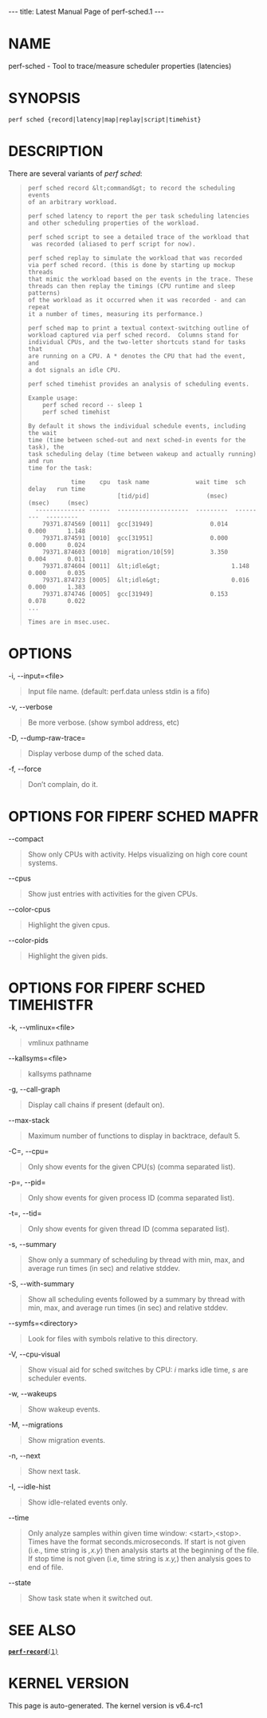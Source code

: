 ---
title: Latest Manual Page of perf-sched.1
---


= NAME =

perf-sched - Tool to trace/measure scheduler properties (latencies)

= SYNOPSIS =

<pre>perf sched {record|latency|map|replay|script|timehist}</pre>
= DESCRIPTION =

There are several variants of ''perf sched'':

<blockquote><pre>perf sched record &lt;command&gt; to record the scheduling events
of an arbitrary workload.

perf sched latency to report the per task scheduling latencies
and other scheduling properties of the workload.

perf sched script to see a detailed trace of the workload that
 was recorded (aliased to perf script for now).

perf sched replay to simulate the workload that was recorded
via perf sched record. (this is done by starting up mockup threads
that mimic the workload based on the events in the trace. These
threads can then replay the timings (CPU runtime and sleep patterns)
of the workload as it occurred when it was recorded - and can repeat
it a number of times, measuring its performance.)

perf sched map to print a textual context-switching outline of
workload captured via perf sched record.  Columns stand for
individual CPUs, and the two-letter shortcuts stand for tasks that
are running on a CPU. A * denotes the CPU that had the event, and
a dot signals an idle CPU.

perf sched timehist provides an analysis of scheduling events.

Example usage:
    perf sched record -- sleep 1
    perf sched timehist

By default it shows the individual schedule events, including the wait
time (time between sched-out and next sched-in events for the task), the
task scheduling delay (time between wakeup and actually running) and run
time for the task:

            time    cpu  task name             wait time  sch delay   run time
                         [tid/pid]                (msec)     (msec)     (msec)
  -------------- ------  --------------------  ---------  ---------  ---------
    79371.874569 [0011]  gcc[31949]                0.014      0.000      1.148
    79371.874591 [0010]  gcc[31951]                0.000      0.000      0.024
    79371.874603 [0010]  migration/10[59]          3.350      0.004      0.011
    79371.874604 [0011]  &lt;idle&gt;                    1.148      0.000      0.035
    79371.874723 [0005]  &lt;idle&gt;                    0.016      0.000      1.383
    79371.874746 [0005]  gcc[31949]                0.153      0.078      0.022
...

Times are in msec.usec.</pre></blockquote>
= OPTIONS =

-i, --input=&lt;file&gt;

<blockquote>Input file name. (default: perf.data unless stdin is a fifo)
</blockquote>
-v, --verbose

<blockquote>Be more verbose. (show symbol address, etc)
</blockquote>
-D, --dump-raw-trace=

<blockquote>Display verbose dump of the sched data.
</blockquote>
-f, --force

<blockquote>Don’t complain, do it.
</blockquote>
= OPTIONS FOR FIPERF SCHED MAPFR =

--compact

<blockquote>Show only CPUs with activity. Helps visualizing on high core count systems.
</blockquote>
--cpus

<blockquote>Show just entries with activities for the given CPUs.
</blockquote>
--color-cpus

<blockquote>Highlight the given cpus.
</blockquote>
--color-pids

<blockquote>Highlight the given pids.
</blockquote>
= OPTIONS FOR FIPERF SCHED TIMEHISTFR =

-k, --vmlinux=&lt;file&gt;

<blockquote>vmlinux pathname
</blockquote>
--kallsyms=&lt;file&gt;

<blockquote>kallsyms pathname
</blockquote>
-g, --call-graph

<blockquote>Display call chains if present (default on).
</blockquote>
--max-stack

<blockquote>Maximum number of functions to display in backtrace, default 5.
</blockquote>
-C=, --cpu=

<blockquote>Only show events for the given CPU(s) (comma separated list).
</blockquote>
-p=, --pid=

<blockquote>Only show events for given process ID (comma separated list).
</blockquote>
-t=, --tid=

<blockquote>Only show events for given thread ID (comma separated list).
</blockquote>
-s, --summary

<blockquote>Show only a summary of scheduling by thread with min, max, and average run times (in sec) and relative stddev.
</blockquote>
-S, --with-summary

<blockquote>Show all scheduling events followed by a summary by thread with min, max, and average run times (in sec) and relative stddev.
</blockquote>
--symfs=&lt;directory&gt;

<blockquote>Look for files with symbols relative to this directory.
</blockquote>
-V, --cpu-visual

<blockquote>Show visual aid for sched switches by CPU: ''i'' marks idle time, ''s'' are scheduler events.
</blockquote>
-w, --wakeups

<blockquote>Show wakeup events.
</blockquote>
-M, --migrations

<blockquote>Show migration events.
</blockquote>
-n, --next

<blockquote>Show next task.
</blockquote>
-I, --idle-hist

<blockquote>Show idle-related events only.
</blockquote>
--time

<blockquote>Only analyze samples within given time window: &lt;start&gt;,&lt;stop&gt;. Times have the format seconds.microseconds. If start is not given (i.e., time string is '',x.y'') then analysis starts at the beginning of the file. If stop time is not given (i.e, time string is ''x.y,'') then analysis goes to end of file.
</blockquote>
--state

<blockquote>Show task state when it switched out.
</blockquote>
= SEE ALSO =

[[Latest Manual Page of perf-record.1|<tt>'''perf-record'''(1)</tt>]]


= KERNEL VERSION =

This page is auto-generated.  The kernel version is v6.4-rc1